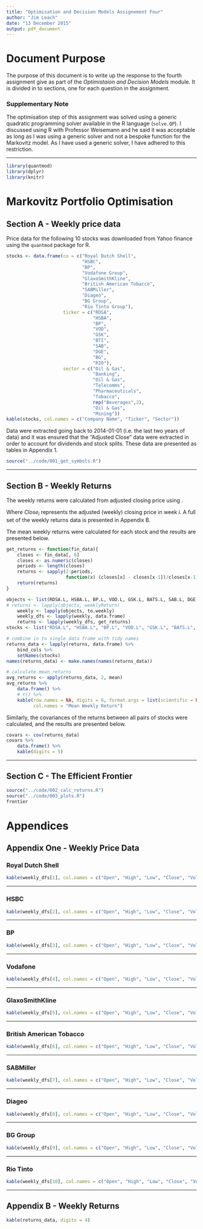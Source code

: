 ```yaml
---
title: "Optimisation and Decision Models Assignement Four"
author: "Jim Leach"
date: "13 December 2015"
output: pdf_document
---
```


# Document Purpose

The purpose of this document is to write up the response to the fourth assignment give as part of the _Optimistaion and Decision Models_ module. It is divided in to sections, one for each question in the assignment.

### Supplementary Note

The optimisation step of this assignment was solved using a generic quadratic programming solver available in the R language (`solve.QP`). I discussed using R with Professor Weisemann and he said it was acceptable as long as I was using a generic solver and not a bespoke function for the Markovitz model. As I have used a generic solver, I have adhered to this restriction.

***
```r
library(quantmod)
library(dplyr)
library(knitr)
```

# Markovitz Portfolio Optimisation

## Section A - Weekly price data

Price data for the following 10 stocks was downloaded from Yahoo finance using the `quantmod` package for R. 

```r
stocks <- data.frame(co = c("Royal Dutch Shell",
                            "HSBC",
                            "BP",
                            "Vodafone Group",
                            "GlaxoSmithKline",
                            "British American Tobacco",
                            "SABMiller",
                            "Diageo",
                            "BG Group",
                            "Rio Tinto Group"),
                     ticker = c("RDSA",
                                "HSBA",
                                "BP",
                                "VOD",
                                "GSK",
                                "BTI",
                                "SAB",
                                "DGE",
                                "BG",
                                "RIO"),
                     sector = c("Oil & Gas",
                                "Banking",
                                "Oil & Gas",
                                "Telecomms",
                                "Pharmaceuticals",
                                "Tobacco",
                                rep("Beverages",2),
                                "Oil & Gas",
                                "Mining"))
kable(stocks, col.names = c("Company Name", "Ticker", "Sector"))
```

Data were extracted going back to 2014-01-01 (i.e. the last two years of data) and it was ensured that the "Adjusted Close" data were extracted in order to account for dividends and stock splits. These data are presented as tables in Appendix 1.

```r
source("../code/001_get_symbols.R")
```

***

## Section B - Weekly Returns

The weekly returns were calculated from adjusted closing price using \eqref{eq:returns}.

\begin{equation} \label{eq:returns}
Return = \dfrac{Close_i - Close_{i-1}}{Close_{i-1}}
\end{equation}

Where $Close_i$ represents the adjusted (weekly) closing price in week $i$. A full set of the weekly returns data is presented in Appendix B.

The mean weekly returns were calculated for each stock and the results are presented below.

```r
get_returns <- function(fin_data){
    closes <- fin_data[, 6]
    closes <- as.numeric(closes)
    periods <- length(closes)
    returns <- sapply(2:periods, 
                      function(x) (closes[x] - closes[x-1])/closes[x-1])
    return(returns)
}  

objects <- list(RDSA.L, HSBA.L, BP.L, VOD.L, GSK.L, BATS.L, SAB.L, DGE.L, BG.L, RIO.L)
# returns <- lapply(objects, weeklyReturn)
    weekly <- lapply(objects, to.weekly)
    weekly_dfs <- lapply(weekly, data.frame)
    returns <- lapply(weekly_dfs, get_returns)
stocks <- list("RDSA.L", "HSBA.L", "BP.L", "VOD.L", "GSK.L", "BATS.L", "SAB.L", "DGE.L", "BG.L", "RIO.L") 

# combine in to single data frame with tidy names    
returns_data <- lapply(returns, data.frame) %>% 
    bind_cols %>% 
    setNames(stocks)
names(returns_data) <- make.names(names(returns_data))

# calculate mean returns  
avg_returns <- apply(returns_data, 2, mean)
avg_returns %>% 
    data.frame() %>% 
    # t() %>% 
    kable(row.names = NA, digits = 6, format.args = list(scientific = FALSE),
          col.names = "Mean Weekly Return")
```

Similarly, the covariances of the returns between all pairs of stocks were calculated, and the results are presented below.

```r
covars <- cov(returns_data)
covars %>% 
    data.frame() %>% 
    kable(digits = 5)
```

***

## Section C - The Efficient Frontier

```r
source("../code/002_calc_returns.R")
source("../code/003_plots.R")
frontier
```

# Appendices

## Appendix One - Weekly Price Data

### Royal Dutch Shell

```r
kable(weekly_dfs[1], col.names = c("Open", "High", "Low", "Close", "Volume", "Adjusted Close"))
```

***

### HSBC

```r
kable(weekly_dfs[2], col.names = c("Open", "High", "Low", "Close", "Volume", "Adjusted Close"))
```

***

### BP

```r
kable(weekly_dfs[3], col.names = c("Open", "High", "Low", "Close", "Volume", "Adjusted Close"))
```

***

### Vodafone

```r
kable(weekly_dfs[4], col.names = c("Open", "High", "Low", "Close", "Volume", "Adjusted Close"))
```

***

### GlaxoSmithKline

```r
kable(weekly_dfs[5], col.names = c("Open", "High", "Low", "Close", "Volume", "Adjusted Close"))
```

***

### British American Tobacco

```r
kable(weekly_dfs[6], col.names = c("Open", "High", "Low", "Close", "Volume", "Adjusted Close"))
```

***

### SABMiller

```r
kable(weekly_dfs[7], col.names = c("Open", "High", "Low", "Close", "Volume", "Adjusted Close"))
```

***

### Diageo

```r
kable(weekly_dfs[8], col.names = c("Open", "High", "Low", "Close", "Volume", "Adjusted Close"))
```

***

### BG Group

```r
kable(weekly_dfs[9], col.names = c("Open", "High", "Low", "Close", "Volume", "Adjusted Close"))
```

***

### Rio Tinto

```r
kable(weekly_dfs[10], col.names = c("Open", "High", "Low", "Close", "Volume", "Adjusted Close"))
```

***

## Appendix B - Weekly Returns

```r
kable(returns_data, digits = 4)
```